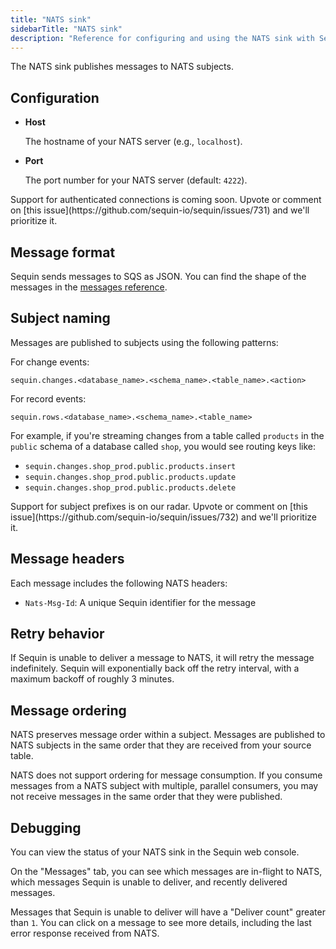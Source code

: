 ```yaml
---
title: "NATS sink"
sidebarTitle: "NATS sink"
description: "Reference for configuring and using the NATS sink with Sequin."
---
```


The NATS sink publishes messages to NATS subjects.

## Configuration

- **Host**

    The hostname of your NATS server (e.g., `localhost`).

- **Port**

    The port number for your NATS server (default: `4222`).

<Info>
  Support for authenticated connections is coming soon. Upvote or comment on [this issue](https://github.com/sequin-io/sequin/issues/731) and we'll prioritize it.
</Info>

## Message format

Sequin sends messages to SQS as JSON. You can find the shape of the messages in the [messages reference](/reference/messages).

## Subject naming

Messages are published to subjects using the following patterns:

For change events:
```
sequin.changes.<database_name>.<schema_name>.<table_name>.<action>
```

For record events:
```
sequin.rows.<database_name>.<schema_name>.<table_name>
```

For example, if you're streaming changes from a table called `products` in the `public` schema of a database called `shop`, you would see routing keys like:

- `sequin.changes.shop_prod.public.products.insert`
- `sequin.changes.shop_prod.public.products.update`
- `sequin.changes.shop_prod.public.products.delete`

<Info>
  Support for subject prefixes is on our radar. Upvote or comment on [this issue](https://github.com/sequin-io/sequin/issues/732) and we'll prioritize it.
</Info>

## Message headers

Each message includes the following NATS headers:

- `Nats-Msg-Id`: A unique Sequin identifier for the message

## Retry behavior

If Sequin is unable to deliver a message to NATS, it will retry the message indefinitely. Sequin will exponentially back off the retry interval, with a maximum backoff of roughly 3 minutes.

## Message ordering

NATS preserves message order within a subject. Messages are published to NATS subjects in the same order that they are received from your source table.

<Note>
  NATS does not support ordering for message consumption. If you consume messages from a NATS subject with multiple, parallel consumers, you may not receive messages in the same order that they were published.
</Note>

## Debugging

You can view the status of your NATS sink in the Sequin web console.

On the "Messages" tab, you can see which messages are in-flight to NATS, which messages Sequin is unable to deliver, and recently delivered messages.

Messages that Sequin is unable to deliver will have a "Deliver count" greater than `1`. You can click on a message to see more details, including the last error response received from NATS.
